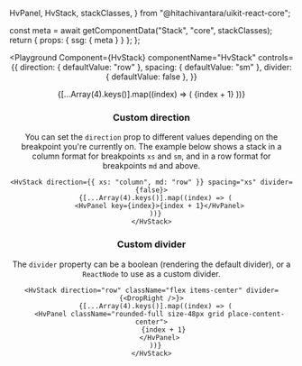   HvPanel,
  HvStack,
  stackClasses,
} from "@hitachivantara/uikit-react-core";



  const meta = await getComponentData("Stack", "core", stackClasses);
  return { props: { ssg: { meta } } };
};

<Header />

<Playground
  Component={HvStack}
  componentName="HvStack"
  controls={{
    direction: { defaultValue: "row" },
    spacing: { defaultValue: "sm" },
    divider: { defaultValue: false },
  }}
>
  {[...Array(4).keys()].map((index) => (
    <HvPanel key={index}>{index + 1}</HvPanel>
  ))}
</Playground>

### Custom direction

You can set the `direction` prop to different values depending on the breakpoint you're currently on. The example
below shows a stack in a column format for breakpoints `xs` and `sm`, and in a row format for breakpoints `md` and above.

```tsx live
<HvStack direction={{ xs: "column", md: "row" }} spacing="xs" divider={false}>
  {[...Array(4).keys()].map((index) => (
    <HvPanel key={index}>{index + 1}</HvPanel>
  ))}
</HvStack>
```

### Custom divider

The `divider` property can be a boolean (rendering the default divider), or a `ReactNode` to use as a custom divider.

```tsx live
<HvStack direction="row" className="flex items-center" divider={<DropRight />}>
  {[...Array(4).keys()].map((index) => (
    <HvPanel className="rounded-full size-48px grid place-content-center">
      {index + 1}
    </HvPanel>
  ))}
</HvStack>
```

